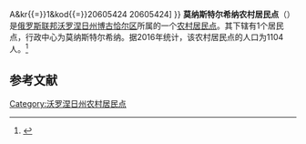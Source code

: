 {{Infobox Settlement
| official_name = 莫纳斯特尔希纳农村居民点
| native_name = Монастырщинское сельское поселение
| settlement_type = [[农村居民点|农村居民点]]
| subdivision_type = [[国家|国家]]
| subdivision_type1 = [[州_(俄罗斯)|州]]
| subdivision_type2 = [[区_(苏联)|区]]
| subdivision_name = {{RUS}}
| subdivision_name1 = [[沃罗涅日州|沃罗涅日州]]
| subdivision_name2 = [[博古恰尔区|博古恰尔区]]
| seat_type = 行政中心
| seat = 莫纳斯特尔希纳
| population_as_of=2016
| population_footnotes = <ref name=stat />
| population_total = 1104
| coordinates_display = inline,title
| latd =  | latm =  | lats =  | latNS = N
| longd =  | longm =  | longs =  | longEW = E
| timezone = [[莫斯科时间|MSK]]
| utc_offset = +3
| blank_name = [[俄罗斯市政土地区划代码|OKTMO编码]]
| blank_info = [http://classif.spb.ru/classificators/view/tma.php?st{{=}}A&kr{{=}}1&kod{{=}}20605424 20605424]
}}
'''莫纳斯特尔希纳农村居民点'''（{{lang-ru|Монастырщинское сельское поселение}}）是[[俄罗斯联邦|俄罗斯联邦]][[沃罗涅日州|沃罗涅日州]][[博古恰尔区|博古恰尔区]]所属的一个[[农村居民点|农村居民点]]。其下辖有1个居民点，行政中心为莫纳斯特尔希纳。据2016年统计，该农村居民点的人口为1104人。<ref name=stat>{{cite web | url = http://www.gks.ru/free_doc/doc_2016/bul_dr/mun_obr2016.rar | title = Численность населения Российской Федерации по муниципальным образованиям на 1 января 2016 года | language = ru | accessdate = 2017-01-06 | archive-date = 2019-05-13 | archive-url = https://web.archive.org/web/20190513150350/http://www.gks.ru/free_doc/doc_2016/bul_dr/mun_obr2016.rar | dead-url = no }}</ref>

== 参考文献 ==
{{reflist}}

{{Russia-stub}}

[[Category:沃罗涅日州农村居民点|Category:沃罗涅日州农村居民点]]